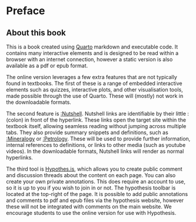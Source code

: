 # Preface {.unnumbered}

## About this book {.unnumbered}
This is a book created using [Quarto](https://quarto.org) markdown and executable code. It contains many interactive elements and is designed to be read within a browser with an internet connection, however a static version is also available as a pdf or epub format.

The online version leverages a few extra features that are not typically found in textbooks. The first of these is a range of embedded interactive elements such as quizzes, interactive plots, and other visualisation tools, made possible through the use of Quarto. These will (mostly) not work in the downloadable formats. 

The second feature is [:Nutshell](https://ncase.me/nutshell/). Nutshell links are identifiable by their little : (colon) in front of the hyperlink. These links open the target site within the textbook itself, allowing seamless reading without jumping across multiple tabs. They also provide summary snippets and definitions, such as [:Mineralogy](https://en.wikipedia.org/wiki/Mineralogy) or [:Petrology](https://en.wikipedia.org/wiki/Petrology). These will be used to provide further information, internal references to definitions, or links to other media (such as youtube videos). In the downloadable formats, Nutshell links will render as normal hyperlinks.

The third tool is [Hypothes.is](https://web.hypothes.is/), which allows you to create public comment and discussion threads about the content on each page. You can also create your own private annotations. This does require an account to use, so it is up to you if you wish to join in or not. The hypothesis toolbar is located at the top-right of the page. It is possible to add public annotations and comments to pdf and epub files via the hypothesis website, however these will not be integrated with comments on the main website. We encourage students to use the online version for use with Hypothesis. 

<!-- The final tool is [Utteranc.es](https://utteranc.es/), which allows you to log any issues or typos through github. Much of this could also be captured via Hypothesis, but we encourage users to keep hypothesis for comments and discussion on the topics at hand, and use Utterances for any issues which need *fixing*. -->

